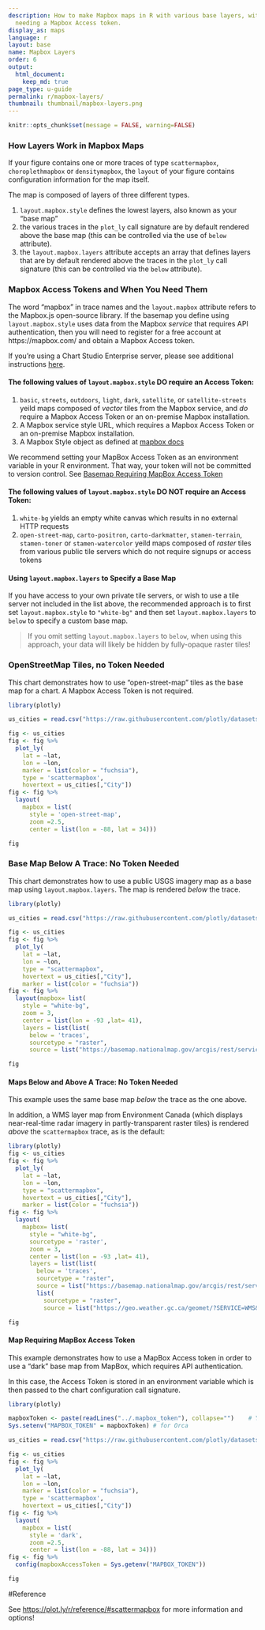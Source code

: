 ```yaml
---
description: How to make Mapbox maps in R with various base layers, with or without
  needing a Mapbox Access token.
display_as: maps
language: r
layout: base
name: Mapbox Layers
order: 6
output:
  html_document:
    keep_md: true
page_type: u-guide
permalink: r/mapbox-layers/
thumbnail: thumbnail/mapbox-layers.png
---
```


```r
knitr::opts_chunk$set(message = FALSE, warning=FALSE)
```
### How Layers Work in Mapbox Maps

If your figure contains one or more traces of type `scattermapbox`, `choroplethmapbox` or `densitymapbox`, the `layout` of your figure contains configuration information for the map itself. 

The map is composed of layers of three different types.

1. `layout.mapbox.style` defines the lowest layers, also known as your "base map"
2. the various traces in the `plot_ly` call signature are by default rendered above the base map (this can be controlled via the use of `below` attribute).
3. the `layout.mapbox.layers` attribute accepts an array that defines layers that are by default rendered above the traces in the `plot_ly` call signature (this can be controlled via the `below` attribute).

### Mapbox Access Tokens and When You Need Them

The word "mapbox" in trace names and the `layout.mapbox` attribute refers to the Mapbox.js open-source library. If the basemap you define using `layout.mapbox.style` uses data from the Mapbox *service* that requires API authentication, then you will need to register for a free account at https://mapbox.com/ and obtain a Mapbox Access token.

If you're using a Chart Studio Enterprise server, please see additional instructions [here](https://help.plot.ly/mapbox-atlas).

#### The following values of `layout.mapbox.style` **DO** require an Access Token:

1. `basic`, `streets`, `outdoors`, `light`, `dark`, `satellite`, or `satellite-streets` yeild maps composed of *vector* tiles from the Mapbox service, and *do* require a Mapbox Access Token or an on-premise Mapbox installation.
2. A Mapbox service style URL, which requires a Mapbox Access Token or an on-premise Mapbox installation. 
3. A Mapbox Style object as defined at [mapbox docs](https://docs.mapbox.com/mapbox-gl-js/style-spec/)

We recommend setting your MapBox Access Token as an environment variable in your R environment. That way, your token will not be committed to version control. See [Basemap Requiring MapBox Access Token](#basemap-requiring-mapbox-access-token)

#### The following values of `layout.mapbox.style` **DO NOT** require an Access Token:

1. `white-bg` yields an empty white canvas which results in no external HTTP requests
2. `open-street-map`, `carto-positron`, `carto-darkmatter`, `stamen-terrain`, `stamen-toner` or `stamen-watercolor` yeild maps composed of *raster* tiles from various public tile servers which do not require signups or access tokens

#### Using `layout.mapbox.layers` to Specify a Base Map

If you have access to your own private tile servers, or wish to use a tile server not included in the list above, the recommended approach is to first set `layout.mapbox.style` to `"white-bg"` and then set `layout.mapbox.layers` to `below` to specify a custom base map.

> If you omit setting `layout.mapbox.layers` to `below`, when using this approach, your data will likely be hidden by fully-opaque raster tiles!

### OpenStreetMap Tiles, no Token Needed

This chart demonstrates how to use "open-street-map" tiles as the base map for a chart. A Mapbox Access Token is not required.

```r
library(plotly)

us_cities = read.csv("https://raw.githubusercontent.com/plotly/datasets/master/us-cities-top-1k.csv")

fig <- us_cities 
fig <- fig %>%
  plot_ly(
    lat = ~lat,
    lon = ~lon,
    marker = list(color = "fuchsia"),
    type = 'scattermapbox',
    hovertext = us_cities[,"City"]) 
fig <- fig %>%
  layout(
    mapbox = list(
      style = 'open-street-map',
      zoom =2.5,
      center = list(lon = -88, lat = 34))) 

fig
```

### Base Map Below A Trace: No Token Needed

This chart demonstrates how to use a public USGS imagery map as a base map using `layout.mapbox.layers`. The map is rendered *below* the trace.

```r
library(plotly)

us_cities = read.csv("https://raw.githubusercontent.com/plotly/datasets/master/us-cities-top-1k.csv")

fig <- us_cities 
fig <- fig %>%
  plot_ly(
    lat = ~lat,
    lon = ~lon,
    type = "scattermapbox",
    hovertext = us_cities[,"City"],
    marker = list(color = "fuchsia")) 
fig <- fig %>%
  layout(mapbox= list(
    style = "white-bg",
    zoom = 3,
    center = list(lon = -93 ,lat= 41),
    layers = list(list(
      below = 'traces',
      sourcetype = "raster",
      source = list("https://basemap.nationalmap.gov/arcgis/rest/services/USGSImageryOnly/MapServer/tile/{z}/{y}/{x}")))))

fig
```

#### Maps Below and Above A Trace: No Token Needed

This example uses the same base map *below* the trace as the one above. 

In addition, a WMS layer map from Environment Canada (which displays near-real-time radar imagery in partly-transparent raster tiles) is rendered *above* the `scattermapbox` trace, as is the default:

```r
library(plotly)
fig <- us_cities 
fig <- fig %>%
  plot_ly(
    lat = ~lat,
    lon = ~lon,
    type = "scattermapbox",
    hovertext = us_cities[,"City"],
    marker = list(color = "fuchsia")) 
fig <- fig %>%
  layout(
    mapbox= list(
      style = "white-bg",
      sourcetype = 'raster',
      zoom = 3,
      center = list(lon = -93 ,lat= 41),
      layers = list(list(
        below = 'traces',
        sourcetype = "raster",
        source = list("https://basemap.nationalmap.gov/arcgis/rest/services/USGSImageryOnly/MapServer/tile/{z}/{y}/{x}")),
        list(
          sourcetype = "raster",
          source = list("https://geo.weather.gc.ca/geomet/?SERVICE=WMS&VERSION=1.3.0&REQUEST=GetMap&BBOX={bbox-epsg-3857}&CRS=EPSG:3857&WIDTH=1000&HEIGHT=1000&LAYERS=RADAR_1KM_RDBR&TILED=true&FORMAT=image/png")))))

fig
```

#### Map Requiring MapBox Access Token

This example demonstrates how to use a MapBox Access token in order to use a "dark" base map from MapBox, which requires API authentication. 

In this case, the Access Token is stored in an environment variable which is then passed to the chart configuration call signature. 

```r
library(plotly)

mapboxToken <- paste(readLines("../.mapbox_token"), collapse="")    # You need your own token
Sys.setenv("MAPBOX_TOKEN" = mapboxToken) # for Orca

us_cities = read.csv("https://raw.githubusercontent.com/plotly/datasets/master/us-cities-top-1k.csv")

fig <- us_cities 
fig <- fig %>%
  plot_ly(
    lat = ~lat,
    lon = ~lon,
    marker = list(color = "fuchsia"),
    type = 'scattermapbox',
    hovertext = us_cities[,"City"]) 
fig <- fig %>%
  layout(
    mapbox = list(
      style = 'dark',
      zoom =2.5,
      center = list(lon = -88, lat = 34))) 
fig <- fig %>%
  config(mapboxAccessToken = Sys.getenv("MAPBOX_TOKEN"))

fig
```

#Reference

See [https://plot.ly/r/reference/#scattermapbox](https://plot.ly/r/reference/#scattermapbox) for more information and options!
